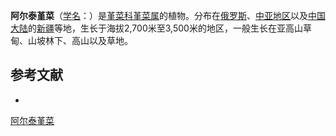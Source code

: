 {{Speciesbox
| name = 阿尔泰堇菜
| status = 
| status_system = 
| image = Viola altaica.jpg
| genus = Viola
| species =  altaica
| authority = Ker-Gawl.
}}

'''阿尔泰堇菜'''（[[学名|学名]]：{{lang|la|''Viola altaica''}}）是[[堇菜科|堇菜科]][[堇菜属|堇菜属]]的植物。分布在[[俄罗斯|俄罗斯]]、[[中亚地区|中亚地区]]以及[[中国大陆|中国大陆]]的[[新疆|新疆]]等地，生长于海拔2,700米至3,500米的地区，一般生长在亚高山草甸、山坡林下、高山以及草地。

== 参考文献 ==
<div class="references-small">
* {{cite web| url =http://www.bioinfo.cn/db05/KmzwSpecies.php?action=view&id=23768| title =阿尔泰堇菜| work =《中国高等植物数据库全库》| publisher =中国科学院微生物研究所| author =昆明植物研究所| accessdate =2009-02-25| deadurl =yes| archiveurl =https://web.archive.org/web/20160305072545/http://www.bioinfo.cn/db05/KmzwSpecies.php?action=view&id=23768| archivedate =2016-03-05}}
</div>
{{Taxonbar|from=Q9094275}}

[[Category:堇菜属|阿尔泰堇菜]]


{{植物小作品}}